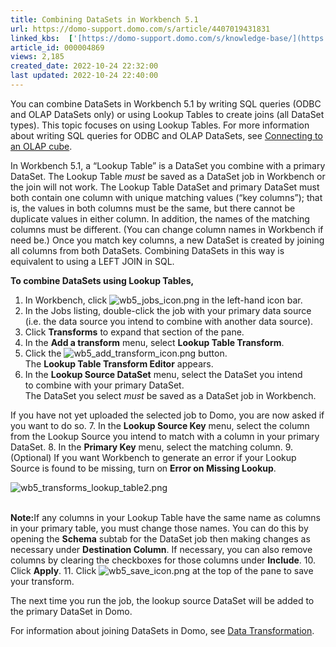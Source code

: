 ```yaml
---
title: Combining DataSets in Workbench 5.1
url: https://domo-support.domo.com/s/article/4407019431831
linked_kbs:  ['[https://domo-support.domo.com/s/knowledge-base/](https://domo-support.domo.com/s/knowledge-base/)', '[https://domo-support.domo.com/s/](https://domo-support.domo.com/s/)', '[https://domo-support.domo.com/s/topic/0TO5w000000ZammGAC](https://domo-support.domo.com/s/topic/0TO5w000000ZammGAC)', '[https://domo-support.domo.com/s/topic/0TO5w000000ZaoPGAS](https://domo-support.domo.com/s/topic/0TO5w000000ZaoPGAS)', '[https://domo-support.domo.com/s/topic/0TO5w000000ZapUGAS](https://domo-support.domo.com/s/topic/0TO5w000000ZapUGAS)', '[https://domo-support.domo.com/s/article/4407020117527](https://domo-support.domo.com/s/article/4407020117527)', '[https://domo-support.domo.com/s/topic/0TO5w000000ZamzGAC](https://domo-support.domo.com/s/topic/0TO5w000000ZamzGAC)', '[https://domo-support.domo.com/s/article/4407019431831](https://domo-support.domo.com/s/article/4407019431831)', '[https://domo-support.domo.com/s/topic/0TO5w000000ZapUGAS/workbench-51](https://domo-support.domo.com/s/topic/0TO5w000000ZapUGAS/workbench-51)', '[https://domo-support.domo.com/s/article/360043429933](https://domo-support.domo.com/s/article/360043429933)', '[https://domo-support.domo.com/s/article/360043429953](https://domo-support.domo.com/s/article/360043429953)', '[https://domo-support.domo.com/s/article/360042925494](https://domo-support.domo.com/s/article/360042925494)', '[https://domo-support.domo.com/s/article/4408174643607](https://domo-support.domo.com/s/article/4408174643607)', '[https://domo-support.domo.com/s/article/360043429913](https://domo-support.domo.com/s/article/360043429913)', '[https://domo-support.domo.com/s/login/](https://domo-support.domo.com/s/login/)']
article_id: 000004869
views: 2,185
created_date: 2022-10-24 22:32:00
last updated: 2022-10-24 22:40:00
---
```




You can combine DataSets in Workbench 5.1 by writing SQL queries (ODBC and OLAP DataSets only) or using Lookup Tables to create joins (all DataSet types). This topic focuses on using Lookup Tables. For more information about writing SQL queries for ODBC and OLAP DataSets, see [Connecting to an OLAP cube](/s/article/4407020117527 "Creating a Job for Uploading Data Using Workbench 4").


In Workbench 5.1, a "Lookup Table" is a DataSet you combine with a primary DataSet. The Lookup Table *must* be saved as a DataSet job in Workbench or the join will not work. The Lookup Table DataSet and primary DataSet must both contain one column with unique matching values ("key columns"); that is, the values in both columns must be the same, but there cannot be duplicate values in either column. In addition, the names of the matching columns must be different. (You can change column names in Workbench if need be.) Once you match key columns, a new DataSet is created by joining all columns from both DataSets. Combining DataSets in this way is equivalent to using a LEFT JOIN in SQL.


**To combine DataSets using Lookup Tables,**


1. In Workbench, click ![wb5_jobs_icon.png](wb5_jobs_icon.png) in the left-hand icon bar.
2. In the Jobs listing, double-click the job with your primary data source (i.e. the data source you intend to combine with another data source).
3. Click **Transforms** to expand that section of the pane.
4. In the **Add a transform** menu, select **Lookup Table Transform**.
5. Click the ![wb5_add_transform_icon.png](wb5_add_transform_icon.png) button.  
The **Lookup Table Transform Editor** appears.
6. In the **Lookup Source DataSet** menu, select the DataSet you intend to combine with your primary DataSet.  
The DataSet you select *must* be saved as a DataSet job in Workbench.   
  
If you have not yet uploaded the selected job to Domo, you are now asked if you want to do so.
7. In the **Lookup Source Key** menu, select the column from the Lookup Source you intend to match with a column in your primary DataSet.
8. In the **Primary Key** menu, select the matching column.
9. (Optional) If you want Workbench to generate an error if your Lookup Source is found to be missing, turn on **Error on Missing Lookup**.  
  
![wb5_transforms_lookup_table2.png](wb5_transforms_lookup_table2.png)  
 




 


**Note:**If any columns in your Lookup Table have the same name as columns in your primary table, you must change those names. You can do this by opening the **Schema** subtab for the DataSet job then making changes as necessary under **Destination Column**. If necessary, you can also remove columns by clearing the checkboxes for those columns under **Include**.
10. Click **Apply**.
11. Click ![wb5_save_icon.png](wb5_save_icon.png) at the top of the pane to save your transform.


The next time you run the job, the lookup source DataSet will be added to the primary DataSet in Domo.


For information about joining DataSets in Domo, see [Data Transformation](/s/topic/0TO5w000000ZamzGAC "Prepare").

